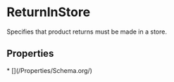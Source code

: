 
# ReturnInStore

Specifies that product returns must be made in a store.

## Properties

<Grid>
* [](/Properties/Schema.org/)

</Grid>

